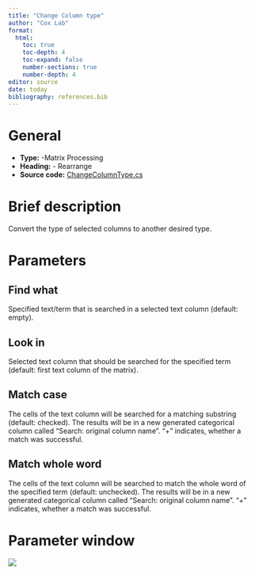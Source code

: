 ```yaml
---
title: "Change Column type"
author: "Cox Lab"
format: 
  html:
    toc: true
    toc-depth: 4
    toc-expand: false
    number-sections: true
    number-depth: 4
editor: source
date: today
bibliography: references.bib
---
```


<!-- This comment and the line above it must be preserved when editing this file! The recommended sections are these, but they may be changed on a case by case basis. ===== Detailed description ===== ===== Parameters ===== ===== Theoretical background ===== ===== Examples ===== Make changes only below this line! -->

# General

  * **Type:** -Matrix Processing
  * **Heading:** - Rearrange
  * **Source code:** [ChangeColumnType.cs](https://github.com/JurgenCox/perseus-plugins/blob/master/PerseusPluginLib/Rearrange/ChangeColumnType.cs)

# Brief description

Convert the type of selected columns to another desired type.

# Parameters

## Find what

Specified text/term that is searched in a selected text column (default: empty).

## Look in

Selected text column that should be searched for the specified term (default: first text column of the matrix).

## Match case

The cells of the text column will be searched for a matching substring (default: checked). The results will be in a new generated categorical column called "Search: original column name". "$+$" indicates, whether a match was successful.

## Match whole word

The cells of the text column will be searched to match the whole word of the specified term (default: unchecked). The results will be in a new generated categorical column called "Search: original column name". "$+$" indicates, whether a match was successful.

# Parameter window

![](images/rearrange-search_text_column-edited.png)
